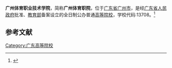 {{Primarysources|time=2020-07-21T06:31:53+00:00}}
{{Infobox University
| name = 广州体育职业技术学院
| SealImage = 
| established = 1973年
| type = [[公立大学|公立高等职业学校]]
| President = 
| address = {{CHN}}[[广东省|广东省]][[广州市|广州市]][[天河区|天河区]]长兴路338号
| nickname = 
| telephone = 020-85603259
| website = http://www.gztzy.edu.cn/index.htm
| EnglishName = Guangzhou Sports Polytechnic
| district = [[广州市|广州市]]
| grades = 
}}

'''广州体育职业技术学院'''，简称'''广州体育职院'''，位于[[广东省|广东省]][[广州市|广州市]]，是经[[广东省人民政府|广东省人民政府]]批准、[[中华人民共和国教育部|教育部]]备案设立的全日制公办普通[[高等院校|高等院校]]，学校代码:13708。<ref>{{Cite web|title=广州体育职业技术学院|url=http://www.gztzy.edu.cn/index.htm|accessdate=|author=|date=|format=|publisher=|language=|archive-date=2019-07-02|archive-url=https://web.archive.org/web/20190702083527/http://gztzy.edu.cn/index.htm|dead-url=no}}</ref>

== 参考文献 ==

<references />
{{School-stub}}
{{广东高等院校}}
[[Category:广东高等院校|Category:广东高等院校]]